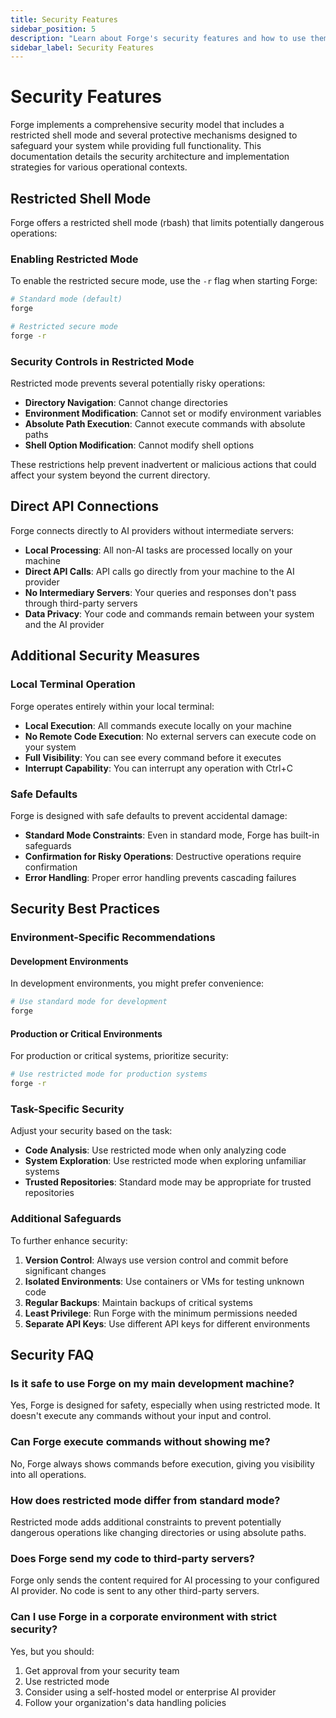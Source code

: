 ```yaml
---
title: Security Features
sidebar_position: 5
description: "Learn about Forge's security features and how to use them effectively."
sidebar_label: Security Features
---
```


# Security Features

Forge implements a comprehensive security model that includes a restricted shell mode and several protective mechanisms designed to safeguard your system while providing full functionality. This documentation details the security architecture and implementation strategies for various operational contexts.

## Restricted Shell Mode

Forge offers a restricted shell mode (rbash) that limits potentially dangerous operations:

### Enabling Restricted Mode

To enable the restricted secure mode, use the `-r` flag when starting Forge:

```bash
# Standard mode (default)
forge

# Restricted secure mode
forge -r
```

### Security Controls in Restricted Mode

Restricted mode prevents several potentially risky operations:

- **Directory Navigation**: Cannot change directories
- **Environment Modification**: Cannot set or modify environment variables
- **Absolute Path Execution**: Cannot execute commands with absolute paths
- **Shell Option Modification**: Cannot modify shell options

These restrictions help prevent inadvertent or malicious actions that could affect your system beyond the current directory.

## Direct API Connections

Forge connects directly to AI providers without intermediate servers:

- **Local Processing**: All non-AI tasks are processed locally on your machine
- **Direct API Calls**: API calls go directly from your machine to the AI provider
- **No Intermediary Servers**: Your queries and responses don't pass through third-party servers
- **Data Privacy**: Your code and commands remain between your system and the AI provider

## Additional Security Measures

### Local Terminal Operation

Forge operates entirely within your local terminal:

- **Local Execution**: All commands execute locally on your machine
- **No Remote Code Execution**: No external servers can execute code on your system
- **Full Visibility**: You can see every command before it executes
- **Interrupt Capability**: You can interrupt any operation with Ctrl+C

### Safe Defaults

Forge is designed with safe defaults to prevent accidental damage:

- **Standard Mode Constraints**: Even in standard mode, Forge has built-in safeguards
- **Confirmation for Risky Operations**: Destructive operations require confirmation
- **Error Handling**: Proper error handling prevents cascading failures

## Security Best Practices

### Environment-Specific Recommendations

#### Development Environments

In development environments, you might prefer convenience:

```bash
# Use standard mode for development
forge
```

#### Production or Critical Environments

For production or critical systems, prioritize security:

```bash
# Use restricted mode for production systems
forge -r
```

### Task-Specific Security

Adjust your security based on the task:

- **Code Analysis**: Use restricted mode when only analyzing code
- **System Exploration**: Use restricted mode when exploring unfamiliar systems
- **Trusted Repositories**: Standard mode may be appropriate for trusted repositories

### Additional Safeguards

To further enhance security:

1. **Version Control**: Always use version control and commit before significant changes
2. **Isolated Environments**: Use containers or VMs for testing unknown code
3. **Regular Backups**: Maintain backups of critical systems
4. **Least Privilege**: Run Forge with the minimum permissions needed
5. **Separate API Keys**: Use different API keys for different environments

## Security FAQ

### Is it safe to use Forge on my main development machine?

Yes, Forge is designed for safety, especially when using restricted mode. It doesn't execute any commands without your input and control.

### Can Forge execute commands without showing me?

No, Forge always shows commands before execution, giving you visibility into all operations.

### How does restricted mode differ from standard mode?

Restricted mode adds additional constraints to prevent potentially dangerous operations like changing directories or using absolute paths.

### Does Forge send my code to third-party servers?

Forge only sends the content required for AI processing to your configured AI provider. No code is sent to any other third-party servers.

### Can I use Forge in a corporate environment with strict security?

Yes, but you should:
1. Get approval from your security team
2. Use restricted mode
3. Consider using a self-hosted model or enterprise AI provider
4. Follow your organization's data handling policies

<!-- Note: This page focuses on security features. For general setup information, see the Quick Setup guide. -->